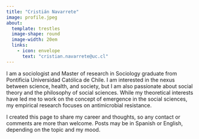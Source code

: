 ```yaml
---
title: "Cristián Navarrete"
image: profile.jpeg
about:
  template: trestles
  image-shape: round
  image-width: 20em
  links: 
    - icon: envelope
      text: "cristian.navarrete@uc.cl"
---
```


```{=html}
<style>
  .goog-te-banner-frame {
  display: none;
  margin-top: -20px;
  }
  .goog-logo-link{
  display: none !important;
  }
  .goog-te-gadget{
  color: transparent !important;
  }
  .VIpgJd-ZVi9od-l4eHX-hSRGPd {
  display: none !important;
  }
</style>

<div id="google_translate_element"></div> 

<script src="script.js"></script>
      <script type="text/javascript">
        function googleTranslateElementInit() {
            new google.translate.TranslateElement(
                {pageLanguage: 'en'},
                'google_translate_element'
            );
        } 
  </script>
  <script type="text/javascript" src="https://translate.google.com/translate_a/element.js?cb=googleTranslateElementInit"></script>
```
I am a sociologist and Master of research in Sociology graduate from Pontificia Universidad Católica de Chile. I am interested in the nexus between science, health, and society, but I am also passionate about social theory and the philosophy of social sciences. While my theoretical interests have led me to work on the concept of emergence in the social sciences, my empirical research focuses on antimicrobial resistance.

I created this page to share my career and thoughts, so any contact or comments are more than welcome. Posts may be in Spanish or English, depending on the topic and my mood.
